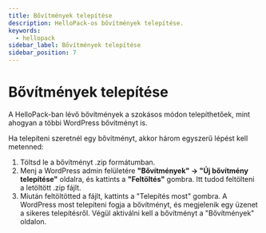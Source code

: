 ```yaml
---
title: Bővítmények telepítése
description: HelloPack-os bővítmények telepítése.
keywords:
  - hellopack
sidebar_label: Bővítmények telepítése
sidebar_position: 7
---
```



# <FontAwesomeIcon icon="fa-duotone fa-transporter-3 text-primary" /> Bővítmények telepítése

A HelloPack-ban lévő bővítmények a szokásos módon telepíthetőek, mint ahogyan a többi WordPress bővítményt is.

Ha telepíteni szeretnél egy bővítményt, akkor három egyszerű lépést kell metenned:

1. Töltsd le a bővítményt .zip formátumban.
2. Menj a WordPress admin felületére **"Bővítmények" -> "Új bővítmény telepítése"** oldalra, és kattints a **"Feltöltés"** gombra. Itt tudod feltölteni a letöltött .zip fájlt.
3. Miután feltöltötted a fájlt, kattints a "Telepítés most" gombra. A WordPress most telepíteni fogja a bővítményt, és megjelenik egy üzenet a sikeres telepítésről. Végül aktiválni kell a bővítményt a "Bővítmények" oldalon.
